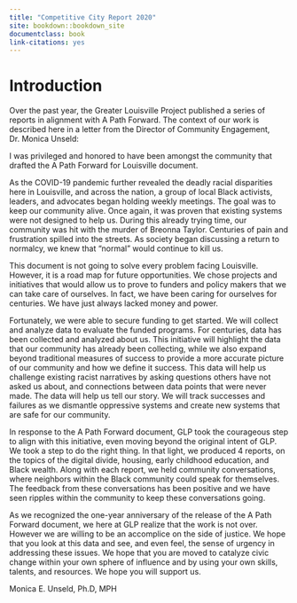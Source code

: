 ```yaml
--- 
title: "Competitive City Report 2020"
site: bookdown::bookdown_site
documentclass: book
link-citations: yes
---
```


# Introduction

Over the past year, the Greater Louisville Project published a series of reports in alignment with A Path Forward. The context of our work is described here in a letter from the Director of Community Engagement, Dr. Monica Unseld:

::: {.letterbox}
I was privileged and honored to have been amongst the community that drafted the A Path Forward for Louisville document. 

As the COVID-19 pandemic further revealed the deadly racial disparities here in Louisville, and across the nation, a group of local Black activists, leaders, and advocates began holding weekly meetings. The goal was to keep our community alive. Once again, it was proven that existing systems were not designed to help us. During this already trying time, our community was hit with the murder of Breonna Taylor. Centuries of pain and frustration spilled into the streets. As society began discussing a return to normalcy, we knew that “normal” would continue to kill us. 

This document is not going to solve every problem facing Louisville. However, it is a road map for future opportunities. We chose projects and initiatives that would allow us to prove to funders and policy makers that we can take care of ourselves. In fact, we have been caring for ourselves for centuries. We have just always lacked money and power. 

Fortunately, we were able to secure funding to get started. We will collect and analyze data to evaluate the funded programs. For centuries, data has been collected and analyzed about us. This initiative will highlight the data that our community has already been collecting, while we also expand beyond traditional measures of success to provide a more accurate picture of our community and how we define it success. This data will help us challenge existing racist narratives by asking questions others have not asked us about, and connections between data points that were never made. The data will help us tell our story. We will track successes and failures as we dismantle oppressive systems and create new systems that are safe for our community. 

In response to the A Path Forward document, GLP took the courageous step to align with this initiative, even moving beyond the original intent of GLP. We took a step to do the right thing. In that light, we produced 4 reports, on the topics of the digital divide, housing, early childhood education, and Black wealth. Along with each report, we held community conversations, where neighbors within the Black community could speak for themselves. The feedback from these conversations has been positive and we have seen ripples within the community to keep these conversations going. 

As we recognized the one-year anniversary of the release of the A Path Forward document, we here at GLP realize that the work is not over. However we are willing to be an accomplice on the side of justice. We hope that you look at this data and see, and even feel, the sense of urgency in addressing these issues. We hope that you are moved to catalyze civic change within your own sphere of influence and by using your own skills, talents, and resources. We hope you will support us. 

Monica E. Unseld, Ph.D, MPH

:::

